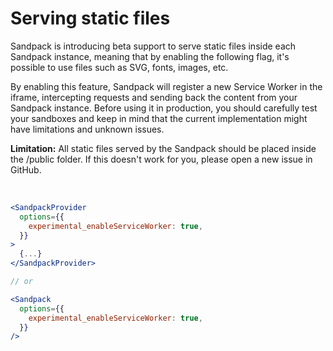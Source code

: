 # Serving static files

Sandpack is introducing beta support to serve static files inside each Sandpack instance, meaning that by enabling the following flag, it's possible to use files such as SVG, fonts, images, etc.

By enabling this feature, Sandpack will register a new Service Worker in the iframe, intercepting requests and sending back the content from your  Sandpack instance. Before using it in production, you should carefully test your sandboxes and keep in mind that the current implementation might have limitations and unknown issues.

**Limitation:** All static files served by the Sandpack should be placed inside the /public folder. If this doesn't work for you, please open a new issue in GitHub.

<br />

```jsx
<SandpackProvider 
  options={{
    experimental_enableServiceWorker: true,
  }}
>
  {...}
</SandpackProvider>

// or

<Sandpack
  options={{
    experimental_enableServiceWorker: true,
  }}
/>
```